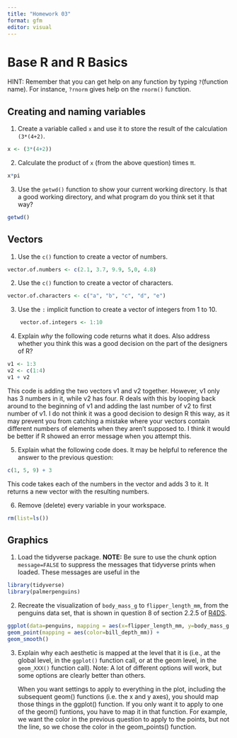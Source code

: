 ```yaml
---
title: "Homework 03"
format: gfm
editor: visual
---
```


# Base R and R Basics

HINT: Remember that you can get help on any function by typing `?`(function name). For instance, `?rnorm` gives help on the `rnorm()` function.

## Creating and naming variables

1.  Create a variable called `x` and use it to store the result of the calculation `(3*(4+2)`.

```r
x <- (3*(4+2))
```


2.  Calculate the product of `x` (from the above question) times π.

```r
x*pi
```


3.  Use the `getwd()` function to show your current working directory. Is that a good working directory, and what program do you think set it that way?

```r
getwd()
```


## Vectors

1.  Use the `c()` function to create a vector of numbers.

```r
vector.of.numbers <- c(2.1, 3.7, 9.9, 5,0, 4.8)
```

2.  Use the `c()` function to create a vector of characters.

```r
vector.of.characters <- c("a", "b", "c", "d", "e")
```

3.  Use the `:` implicit function to create a vector of integers from 1 to 10.

```r
    vector.of.integers <- 1:10
```

4.  Explain *why* the following code returns what it does. Also address whether you think this was a good decision on the part of the designers of R?

```r
v1 <- 1:3
v2 <- c(1:4)
v1 + v2
```

This code is adding the two vectors v1 and v2 together. However, v1 only has 3 numbers in it, while v2 has four. R deals with this by looping back around to the beginning of v1 and adding the last number of v2 to first number of v1. I do not think it was a good decision to design R this way, as it may prevent you from catching a mistake where your vectors contain different numbers of elements when they aren't supposed to. I think it would be better if R showed an error message when you attempt this.

5.  Explain what the following code does. It may be helpful to reference the answer to the previous question:

```r
c(1, 5, 9) + 3
```

This code takes each of the numbers in the vector and adds 3 to it. It returns a new vector with the resulting numbers.


6.  Remove (delete) every variable in your workspace.

```r
rm(list=ls())
```


## Graphics

1.  Load the tidyverse package. **NOTE:** Be sure to use the chunk option `message=FALSE` to suppress the messages that tidyverse prints when loaded. These messages are useful in the

```r
library(tidyverse)
library(palmerpenguins)
```

2.  Recreate the visualization of `body_mass_g` to `flipper_length_mm`, from the penguins data set, that is shown in question 8 of section 2.2.5 of [R4DS](https://r4ds.hadley.nz/data-visualize).

```r
ggplot(data=penguins, mapping = aes(x=flipper_length_mm, y=body_mass_g ) ) +
geom_point(mapping = aes(color=bill_depth_mm)) + 
geom_smooth()
```

3.  Explain why each aesthetic is mapped at the level that it is (i.e., at the global level, in the `ggplot()` function call, or at the geom level, in the `geom_XXX()` function call). Note: A lot of different options will work, but some options are clearly better than others.

    When you want settings to apply to everything in the plot, including the subsequent geom() functions (i.e. the x and y axes), you should map those things in the ggplot() function. If you only want it to apply to one of the geom() funtions, you have to map it in that function. For example, we want the color in the previous question to apply to the points, but not the line, so we chose the color in the geom_points() function.
